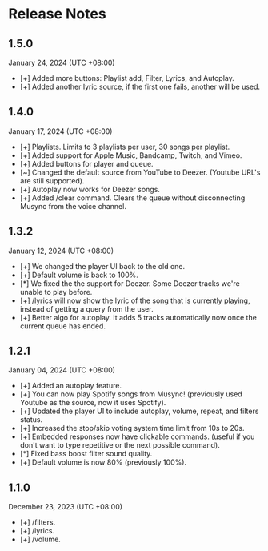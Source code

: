 # Release Notes 

## 1.5.0
January 24, 2024 (UTC +08:00)
- [+] Added more buttons: Playlist add, Filter, Lyrics, and Autoplay.
- [+] Added another lyric source, if the first one fails, another will be used.

## 1.4.0
January 17, 2024 (UTC +08:00)
- [+] Playlists. Limits to 3 playlists per user, 30 songs per playlist.
- [+] Added support for Apple Music, Bandcamp, Twitch, and Vimeo.
- [+] Added buttons for player and queue.
- [~] Changed the default source from YouTube to Deezer. (Youtube URL's are still supported).
- [+] Autoplay now works for Deezer songs.
- [+] Added /clear command. Clears the queue without disconnecting Musync from the voice channel.

## 1.3.2
January 12, 2024 (UTC +08:00)
- [+] We changed the player UI back to the old one.
- [+] Default volume is back to 100%.
- [*] We fixed the the support for Deezer. Some Deezer tracks we're unable to play before.
- [+] /lyrics will now show the lyric of the song that is currently playing, instead of getting a query from the user.
- [+] Better algo for autoplay. It adds 5 tracks automatically now once the current queue has ended.

## 1.2.1
January 04, 2024 (UTC +08:00)
- [+] Added an autoplay feature.
- [+] You can now play Spotify songs from Musync! (previously used Youtube as the source, now it uses Spotify).
- [+] Updated the player UI to include autoplay, volume, repeat, and filters status.
- [+] Increased the stop/skip voting system time limit from 10s to 20s.
- [+] Embedded responses now have clickable commands. (useful if you don't want to type repetitive or the next possible command).
- [*] Fixed bass boost filter sound quality.
- [+] Default volume is now 80% (previously 100%).

## 1.1.0
December 23, 2023 (UTC +08:00)
- [+] /filters.
- [+] /lyrics.
- [+] /volume.
